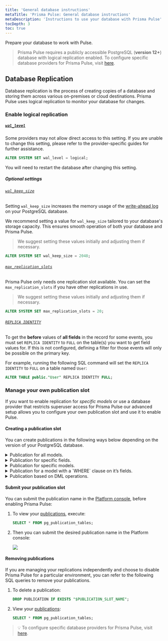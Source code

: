 ```yaml
---
title: 'General database instructions'
metaTitle: 'Prisma Pulse: General database instructions'
metaDescription: 'Instructions to use your database with Prisma Pulse'
tocDepth: 3
toc: true
---
```


<TopBlock>

Prepare your database to work with Pulse.

> Prisma Pulse requires a publicly accessible PostgreSQL (**version 12+**) database with logical replication enabled. To configure specific database providers for Prisma Pulse, visit [here](/pulse/database-setup#provider-specific-instructions).

</TopBlock>

## Database Replication

Database replication is the process of creating copies of a database and storing them across various on-premises or cloud destinations. Prisma Pulse uses logical replication to monitor your database for changes.

### Enable logical replication

##### [`wal_level`](https://www.postgresql.org/docs/current/runtime-config-wal.html)

Some providers may not allow direct access to this setting. If you are unable to change this setting, please refer to the provider-specific guides for further assistance.

```sql
ALTER SYSTEM SET wal_level = logical;
```

You will need to restart the database after changing this setting.

##### Optional settings

###### [`wal_keep_size`](https://www.postgresql.org/docs/current/runtime-config-replication.html)

Setting `wal_keep_size` increases the memory usage of the [write-ahead log](https://www.postgresql.org/docs/current/wal-intro.html) on your PostgreSQL database.

We recommend setting a value for `wal_keep_size` tailored to your database's storage capacity. This ensures smooth operation of both your database and Prisma Pulse.

> We suggest setting these values initially and adjusting them if necessary.

```sql
ALTER SYSTEM SET wal_keep_size = 2048;
```

###### [`max_replication_slots`](https://www.postgresql.org/docs/current/runtime-config-replication.html)

Prisma Pulse only needs one replication slot available. You can set the `max_replication_slots` if you have other replications in use.

> We suggest setting these values initially and adjusting them if necessary.

```sql
ALTER SYSTEM SET max_replication_slots = 20;
```

###### [`REPLICA IDENTITY`](https://www.postgresql.org/docs/current/sql-altertable.html#SQL-ALTERTABLE-REPLICA-IDENTITY)

To get the **before** values of **all fields** in the record for some events, you must set `REPLICA IDENTITY` to `FULL` on the table(s) you want to get field values for. If this is not configured, defining a filter for those events will only be possible on the primary key.

For example, running the following SQL command will set the `REPLICA IDENTITY` to `FULL` on a table named `User`:

```sql
ALTER TABLE public."User" REPLICA IDENTITY FULL;
```

### Manage your own publication slot

If you want to enable replication for *specific models* or use a database provider that restricts superuser access for Prisma Pulse our advanced setup allows you to configure your own publication slot and use it to enable Pulse.

#### Creating a publication slot

You can create publications in the following ways below depending on the version of your PostgreSQL database.

<details>

<summary>Publication for all models.</summary>

```sql
CREATE PUBLICATION $PUBLICATION_NAME FOR ALL TABLES;
```

</details>

<details>

<summary>Publication for specific fields.</summary>

For example, create a publication that publishes all changes for table `users`, but replicates only columns `user_id` and `firstname`:

```sql
   CREATE PUBLICATION users_filtered FOR TABLE users (user_id, firstname);
```

</details>

<details>

<summary>Publication for specific models.</summary>

For example, create a publication that publishes all changes in two tables:

```sql
CREATE PUBLICATION user_and_department_publication FOR TABLE users, departments;
```

</details>

<details>

<summary>Publication for a model with a `WHERE` clause on it’s fields.</summary>

For example, create a publication that publishes all changes from active `departments`:

```sql
CREATE PUBLICATION active_departments FOR TABLE departments WHERE (active IS TRUE);
```

</details>

<details>

<summary>Publication based on DML operations.</summary>{' '}

For example, create a publication that only publishes `INSERT` operations in one table:

```sql
CREATE PUBLICATION insert_only FOR TABLE departments
WITH (publish = 'insert');
```

> `publish` (`string`)
>
> This parameter determines which DML operations will be published by the new publication to the subscribers. The value is comma-separated list of operations. The allowed operations are `insert`, `update`, `delete`, and `truncate`. The default is to publish all actions, and so the default value for this option is `'insert, update, delete, truncate'`.

You can learn more about the PostgreSQL's `CREATE PUBLICATION`, supported versions and see more examples [here](https://www.postgresql.org/docs/current/sql-createpublication.html).

</details>

#### Submit your publication slot

You can submit the publication name in the [Platform console](https://console.prisma.io/), before enabling Prisma Pulse:

1. To view your [publications](https://www.postgresql.org/docs/current/view-pg-publication-tables.html), execute:

   ```sql
   SELECT * FROM pg_publication_tables;
   ```

2. Then you can submit the desired publication name in the Platform console:

   ![](/img/pulse/replication-slot-submission.png)

#### Removing publications

If you are managing your replications independently and choose to disable Prisma Pulse for a particular environment, you can refer to the following SQL queries to remove your publications.

1. To delete a publication:

   ```sql
   DROP PUBLICATION IF EXISTS "$PUBLICATION_SLOT_NAME";
   ```

2. View your [publications](https://www.postgresql.org/docs/current/view-pg-publication-tables.html):

   ```sql
   SELECT * FROM pg_publication_tables;
   ```

> 💡 To configure specific database providers for Prisma Pulse, visit [here](/pulse/database-setup#provider-specific-instructions).
